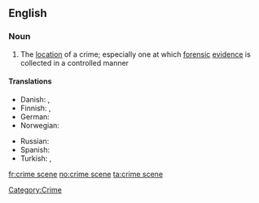 ==English==

===Noun===
{{wikipedia}}
{{en-noun|sg=[[crime]] [[scene]]}}

# The [[location]] of a crime; especially one at which [[forensic]] [[evidence]] is collected in a controlled manner

====Translations====
{{trans-top|location of a crime}}
* Danish: {{t-|da|gerningssted|n}}, {{t-|da|åsted|n}}
* Finnish: {{t|fi|rikospaikka}}, {{t|fi|tekopaikka}}
* German: {{t+|de|Tatort|m}}
* Norwegian: {{t+|no|åsted}}
{{trans-mid}}
* Russian: {{t|ru|место преступления|n|tr=mésto prestuplénija|sc=Cyrl}}
* Spanish: {{t-|es|escena|alt=escena del crimen}}
* Turkish: {{t|tr|olay yeri}}, {{t|tr|suç mahali}}
{{trans-bottom}}

[[Category:Crime]]

[[fr:crime scene]]
[[no:crime scene]]
[[ta:crime scene]]